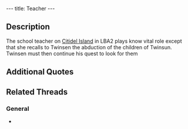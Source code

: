 ---
title: Teacher
---

{{twinsunica import}}{{Infobox Character
 |image=Teacher.png
 |race=rabbibunny
 |gender=female
 |size=average
 |age=adult
 |magical=no
 |lba1=
 |lba2=yes
 |alignment=sendell
 |occupation=
 |requires=
 |amount=
 |fam1=
 |fam2=
 |planet=
 |island=
 |building=
}}
{{Quote
 |quote=[Sniff]...the children...we were at the "Flowers Circle" [sniff]...suddenly one of those alien ships showed up right overhead. There was this big white flash, and then...nothing. Next thing I remember, I found myself alone, the children nowhere in sight, and the ship was taking off. It's horrible, Mr. Twinsen! You have to find them! You have to!
 |character=Teacher}}

==Description==
The school teacher on [[Citidel Island]] in LBA2 plays know vital role except that she recalls to Twinsen the abduction of the children of Twinsun.
Twinsen must then continue his quest to look for them

==Additional Quotes==
{{Quote
 |quote=I'd like to take the kids to the "Flowers Circle", but the weather's just too bad.
 |character=Teacher}}

== Related Threads ==
=== General ===
* {{thread|id=155|title=Twinsun - a happy jolly place? I THINK NOT}}

<!-- remove these category links when they're all automated by categorizers...
[[Category: Rabbibunnies]]
[[Category: Female characters]]
[[Category: Average characters]]
[[Category: Adult characters]]
[[Category: Citadel Island inhabitants]] -->